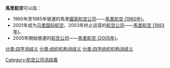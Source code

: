 '''馬里航空'''可以指：

* 1960年至1985年營運的馬里[[國家航空公司|國家航空公司]]——[[馬里航空_(1960年)|馬里航空 (1960年)]]。
* 2001年成为[[马里国际航空|马里国际航空]]，2003年终止运营的[[航空公司|航空公司]]——[[馬里航空_(1993年)|馬里航空 (1993年)]]。
* 2005年開始營運的[[航空公司|航空公司]]——[[馬里航空_(2005年)|馬里航空 (2005年)]]。

{{disambig}}
[[Category:航空公司消歧義|Category:航空公司消歧義]]
[[分类:四字消歧义|分类:四字消歧义]]
[[分类:组织机构消歧义|分类:组织机构消歧义]]
[[分类:四字组织机构消歧义|分类:四字组织机构消歧义]]